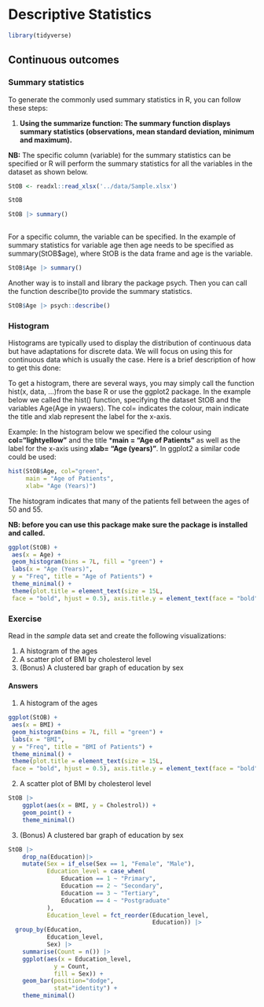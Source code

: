 # Descriptive Statistics

```r
library(tidyverse)

```

## Continuous outcomes

### Summary statistics

To generate the commonly used summary statistics in R, you can follow these steps:

1.  **Using the summarize function: The summary function displays summary statistics (observations, mean standard deviation, minimum and maximum).**

**NB:** The specific column (variable) for the summary statistics can be specified or R will perform the summary statistics for all the variables in the dataset as shown below.

```r
StOB <- readxl::read_xlsx('../data/Sample.xlsx')

StOB
```

```r
StOB |> summary()
    

```

For a specific column, the variable can be specified. In the example of summary statistics for variable age then age needs to be specified as summary(StOB\$age), where StOB is the data frame and age is the variable.

```r
StOB$Age |> summary()
```

Another way is to install and library the package psych. Then you can call the function describe()to provide the summary statistics.

```r
StOB$Age |> psych::describe()
```

### Histogram

Histograms are typically used to display the distribution of continuous data but have adaptations for discrete data. We will focus on using this for continuous data which is usually the case. Here is a brief description of how to get this done:

To get a histogram, there are several ways, you may simply call the function hist(x, data, ...)from the base R or use the ggplot2 package. In the example below we called the hist() function, specifying the dataset StOB and the variables Age(Age in ywaers). The col= indicates the colour, main indicate the title and xlab represent the label for the x-axis.

Example: In the histogram below we specified the colour using **col="lightyellow"** and the title \***main = "Age of Patients"** as well as the label for the x-axis using **xlab= "Age (years)"**. In ggplot2 a similar code could be used:

```r
hist(StOB$Age, col="green",
     main = "Age of Patients",
     xlab= "Age (Years)")
```

The histogram indicates that many of the patients fell between the ages of 50 and 55.

**NB: before you can use this package make sure the package is installed and called.**

```r
ggplot(StOB) +
 aes(x = Age) +
 geom_histogram(bins = 7L, fill = "green") +
 labs(x = "Age (Years)", 
 y = "Freq", title = "Age of Patients") +
 theme_minimal() +
 theme(plot.title = element_text(size = 15L, 
 face = "bold", hjust = 0.5), axis.title.y = element_text(face = "bold"), axis.title.x = element_text(face = "bold"))

```

### Exercise

Read in the *sample* data set and create the following visualizations:

1.  A histogram of the ages
2.  A scatter plot of BMI by cholesterol level
3.  (Bonus) A clustered bar graph of education by sex

#### Answers

1.  A histogram of the ages

```r

ggplot(StOB) +
 aes(x = BMI) +
 geom_histogram(bins = 7L, fill = "green") +
 labs(x = "BMI", 
 y = "Freq", title = "BMI of Patients") +
 theme_minimal() +
 theme(plot.title = element_text(size = 15L, 
 face = "bold", hjust = 0.5), axis.title.y = element_text(face = "bold"), axis.title.x = element_text(face = "bold"))
```

2.  A scatter plot of BMI by cholesterol level

```r

StOB |> 
    ggplot(aes(x = BMI, y = Cholestrol)) +
    geom_point() +
    theme_minimal()
```

3.  (Bonus) A clustered bar graph of education by sex

```r
StOB |> 
    drop_na(Education)|> 
    mutate(Sex = if_else(Sex == 1, "Female", "Male"),
           Education_level = case_when(
               Education == 1 ~ "Primary", 
               Education == 2 ~ "Secondary",
               Education == 3 ~ "Tertiary", 
               Education == 4 ~ "Postgraduate"
           ), 
           Education_level = fct_reorder(Education_level, 
                                         Education)) |> 
  group_by(Education, 
           Education_level, 
           Sex) |>
    summarise(Count = n()) |>
    ggplot(aes(x = Education_level, 
             y = Count, 
             fill = Sex)) +
    geom_bar(position="dodge", 
             stat="identity") +
    theme_minimal()
```
